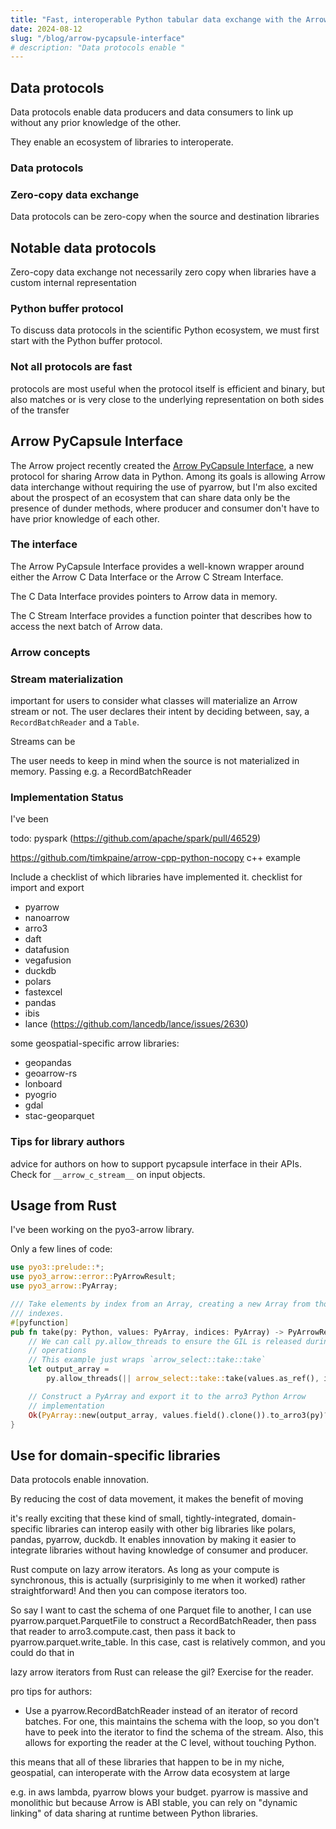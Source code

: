 ```yaml
---
title: "Fast, interoperable Python tabular data exchange with the Arrow PyCapsule Interface"
date: 2024-08-12
slug: "/blog/arrow-pycapsule-interface"
# description: "Data protocols enable "
---
```


## Data protocols

Data protocols enable data producers and data consumers to link up without any prior knowledge of the other.

They enable an ecosystem of libraries to interoperate.

### Data protocols

### Zero-copy data exchange

Data protocols can be zero-copy when the source and destination libraries

## Notable data protocols

Zero-copy data exchange
not necessarily zero copy when libraries have a custom internal representation


### Python buffer protocol

To discuss data protocols in the scientific Python ecosystem, we must first start with the Python buffer protocol.

### Not all protocols are fast

protocols are most useful when the protocol itself is efficient and binary, but also matches or is very close to the underlying representation on both sides of the transfer

## Arrow PyCapsule Interface

The Arrow project recently created the [Arrow PyCapsule Interface](https://arrow.apache.org/docs/format/CDataInterface/PyCapsuleInterface.html), a new protocol for sharing Arrow data in Python. Among its goals is allowing Arrow data interchange without requiring the use of pyarrow, but I'm also excited about the prospect of an ecosystem that can share data only be the presence of dunder methods, where producer and consumer don't have to have prior knowledge of each other.

### The interface

The Arrow PyCapsule Interface provides a well-known wrapper around either the Arrow C Data Interface or the Arrow C Stream Interface.

The C Data Interface provides pointers to Arrow data in memory.

The C Stream Interface provides a function pointer that describes how to access the next batch of Arrow data.

### Arrow concepts



### Stream materialization

important for users to consider what classes will materialize an Arrow stream or not. The user declares their intent by deciding between, say, a `RecordBatchReader` and a `Table`.

Streams can be

The user needs to keep in mind when the source is not materialized in memory. Passing e.g. a RecordBatchReader

### Implementation Status

I've been


todo: pyspark (https://github.com/apache/spark/pull/46529)





https://github.com/timkpaine/arrow-cpp-python-nocopy c++ example

Include a checklist of which libraries have implemented it. checklist for import and export
- pyarrow
- nanoarrow
- arro3
- daft
- datafusion
- vegafusion
- duckdb
- polars
- fastexcel
- pandas
- ibis
- lance (https://github.com/lancedb/lance/issues/2630)

some geospatial-specific arrow libraries:
- geopandas
- geoarrow-rs
- lonboard
- pyogrio
- gdal
- stac-geoparquet


### Tips for library authors

advice for authors on how to support pycapsule interface in their APIs. Check for `__arrow_c_stream__` on input objects.

## Usage from Rust

I've been working on the pyo3-arrow library.

Only a few lines of code:

```rs
use pyo3::prelude::*;
use pyo3_arrow::error::PyArrowResult;
use pyo3_arrow::PyArray;

/// Take elements by index from an Array, creating a new Array from those
/// indexes.
#[pyfunction]
pub fn take(py: Python, values: PyArray, indices: PyArray) -> PyArrowResult<PyObject> {
    // We can call py.allow_threads to ensure the GIL is released during our
    // operations
    // This example just wraps `arrow_select::take::take`
    let output_array =
        py.allow_threads(|| arrow_select::take::take(values.as_ref(), indices.as_ref(), None))?;

    // Construct a PyArray and export it to the arro3 Python Arrow
    // implementation
    Ok(PyArray::new(output_array, values.field().clone()).to_arro3(py)?)
}
```

## Use for domain-specific libraries

Data protocols enable innovation.

By reducing the cost of data movement, it makes the benefit of moving




it's really exciting that these kind of small, tightly-integrated, domain-specific libraries can interop easily with other big libraries like polars, pandas, pyarrow, duckdb. It enables innovation by making it easier to integrate libraries without having knowledge of consumer and producer.

Rust compute on lazy arrow iterators. As long as your compute is synchronous, this is actually (surprisiginly to me when it worked) rather straightforward! And then you can compose iterators too.

So say I want to cast the schema of one Parquet file to another, I can use pyarrow.parquet.ParquetFile to construct a RecordBatchReader, then pass that reader to arro3.compute.cast, then pass it back to pyarrow.parquet.write_table. In this case, cast is relatively common, and you could do that in

lazy arrow iterators from Rust can release the gil? Exercise for the reader.

pro tips for authors:

- Use a pyarrow.RecordBatchReader instead of an iterator of record batches. For one, this maintains the schema with the loop, so you don't have to peek into the iterator to find the schema of the stream. Also, this allows for exporting the reader at the C level, without touching Python.

this means that all of these libraries that happen to be in my niche, geospatial, can interoperate with the Arrow data ecosystem at large


e.g. in aws lambda, pyarrow blows your budget. pyarrow is massive and monolithic but because Arrow is ABI stable, you can rely on "dynamic linking" of data sharing at runtime between Python libraries.
